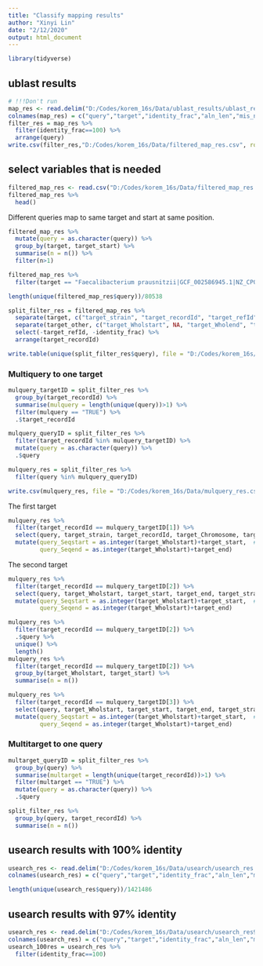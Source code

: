 ```yaml
---
title: "Classify mapping results"
author: "Xinyi Lin"
date: "2/12/2020"
output: html_document
---
```


```r
library(tidyverse)
```

## ublast results

```r
# !!!Don't run
map_res <- read.delim("D:/Codes/korem_16s/Data/ublast_results/ublast_res.useout", header=FALSE)
colnames(map_res) = c("query","target","identity_frac","aln_len","mis_num","opens_num","query_start","query_end","query_len","target_start","target_end","e_value","bit_score")
filter_res = map_res %>% 
  filter(identity_frac==100) %>% 
  arrange(query)
write.csv(filter_res,"D:/Codes/korem_16s/Data/filtered_map_res.csv", row.names = FALSE)
```

## select variables that is needed

```r
filtered_map_res <- read.csv("D:/Codes/korem_16s/Data/filtered_map_res.csv")
filtered_map_res %>% 
  head()
```

Different queries map to same target and start at same position.

```r
filtered_map_res %>% 
  mutate(query = as.character(query)) %>% 
  group_by(target, target_start) %>% 
  summarise(n = n()) %>% 
  filter(n>1)
```

```r
filtered_map_res %>% 
  filter(target == "Faecalibacterium prausnitzii|GCF_002586945.1|NZ_CP023819.1|Chromosome: ANONYMOUS|1712573..1714091 +" & target_start==530)
```

```r
length(unique(filtered_map_res$query))/80538
```

```r
split_filter_res = filtered_map_res %>% 
  separate(target, c("target_strain", "target_recordId", "target_refId", "target_Chromosome", "target_other"), "\\|") %>% 
  separate(target_other, c("target_Wholstart", NA, "target_Wholend", "target_strand"), "([\\..\\ ])") %>% 
  select(-target_refId, -identity_frac) %>% 
  arrange(target_recordId)
```

```r
write.table(unique(split_filter_res$query), file = "D:/Codes/korem_16s/Data/100MapQuery.txt", append = FALSE, quote = FALSE, row.names = FALSE, col.names = FALSE)
```

### Multiquery to one target

```r
mulquery_targetID = split_filter_res %>% 
  group_by(target_recordId) %>% 
  summarise(mulquery = length(unique(query))>1) %>% 
  filter(mulquery == "TRUE") %>% 
  .$target_recordId
```

```r
mulquery_queryID = split_filter_res %>% 
  filter(target_recordId %in% mulquery_targetID) %>% 
  mutate(query = as.character(query)) %>% 
  .$query
```

```r
mulquery_res = split_filter_res %>% 
  filter(query %in% mulquery_queryID)
```

```r
write.csv(mulquery_res, file = "D:/Codes/korem_16s/Data/mulquery_res.csv",row.names = FALSE)
```

The first target

```r
mulquery_res %>% 
  filter(target_recordId == mulquery_targetID[1]) %>% 
  select(query, target_strain, target_recordId, target_Chromosome, target_start, target_end, target_Wholstart) %>% 
  mutate(query_Seqstart = as.integer(target_Wholstart)+target_start,  # Query position at whole chromosome
         query_Seqend = as.integer(target_Wholstart)+target_end) 
```

The second target

```r
mulquery_res %>% 
  filter(target_recordId == mulquery_targetID[2]) %>% 
  select(query, target_Wholstart, target_start, target_end, target_strain, target_recordId, target_Chromosome) %>% 
  mutate(query_Seqstart = as.integer(target_Wholstart)+target_start,  # Query position at whole chromosome
         query_Seqend = as.integer(target_Wholstart)+target_end) 
```

```r
mulquery_res %>% 
  filter(target_recordId == mulquery_targetID[2]) %>% 
  .$query %>% 
  unique() %>% 
  length()
mulquery_res %>% 
  filter(target_recordId == mulquery_targetID[2]) %>% 
  group_by(target_Wholstart, target_start) %>% 
  summarise(n = n())
```

```r
mulquery_res %>% 
  filter(target_recordId == mulquery_targetID[3]) %>% 
  select(query, target_Wholstart, target_start, target_end, target_strain, target_recordId, target_Chromosome) %>% 
  mutate(query_Seqstart = as.integer(target_Wholstart)+target_start,  # Query position at whole chromosome
         query_Seqend = as.integer(target_Wholstart)+target_end) 
```


### Multitarget to one query

```r
multarget_queryID = split_filter_res %>% 
  group_by(query) %>% 
  summarise(multarget = length(unique(target_recordId))>1) %>% 
  filter(multarget == "TRUE") %>% 
  mutate(query = as.character(query)) %>% 
  .$query
```

```r
split_filter_res %>% 
  group_by(query, target_recordId) %>% 
  summarise(n = n())
```

## usearch results with 100% identity

```r
usearch_res <- read.delim("D:/Codes/korem_16s/Data/usearch/usearch_res.useout", header=FALSE)
colnames(usearch_res) = c("query","target","identity_frac","aln_len","mis_num","opens_num","query_start","query_end","query_len","target_start","target_end","e_value","bit_score")
```

```r
length(unique(usearch_res$query))/1421486
```

## usearch results with 97% identity

```r
usearch_res <- read.delim("D:/Codes/korem_16s/Data/usearch/usearch_res97.useout", header=FALSE)
colnames(usearch_res) = c("query","target","identity_frac","aln_len","mis_num","opens_num","query_start","query_end","query_len","target_start","target_end","e_value","bit_score")
usearch_100res = usearch_res %>% 
  filter(identity_frac==100)
```

